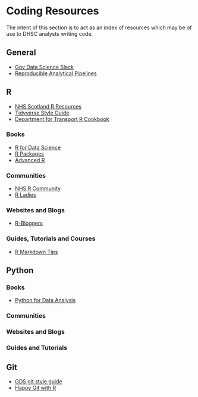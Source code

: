 # Coding Resources {}

The intent of this section is to act as an index of resources which may be of use to DHSC analysts writing code.

## General

* [Gov Data Science Slack](https://govdatascience.slack.com)
* [Reproducible Analytical Pipelines](https://ukgovdatascience.github.io/rap-website/)

## R

* [NHS Scotland R Resources](https://scotland.shinyapps.io/nhs-r-resources/)
* [Tidyverse Style Guide](https://style.tidyverse.org/)
* [Department for Transport R Cookbook](https://departmentfortransport.github.io/R-cookbook/)

### Books

* [R for Data Science](https://r4ds.had.co.nz/)
* [R Packages](https://r-pkgs.org/)
* [Advanced R](https://adv-r.hadley.nz/)

### Communities

* [NHS R Community](https://nhsrcommunity.com/)
* [R Ladies](https://rladies.org/)

### Websites and Blogs

* [R-Bloggers](https://www.r-bloggers.com)


### Guides, Tutorials and Courses

* [R Markdown Tips](https://holtzy.github.io/Pimp-my-rmd/)


## Python

### Books

* [Python for Data Analysis](https://wesmckinney.com/pages/book.html) 

### Communities

### Websites and Blogs

### Guides and Tutorials

## Git

* [GDS git style guide](https://gds-way.cloudapps.digital/standards/git.html)
* [Happy Git with R](https://happygitwithr.com/)





